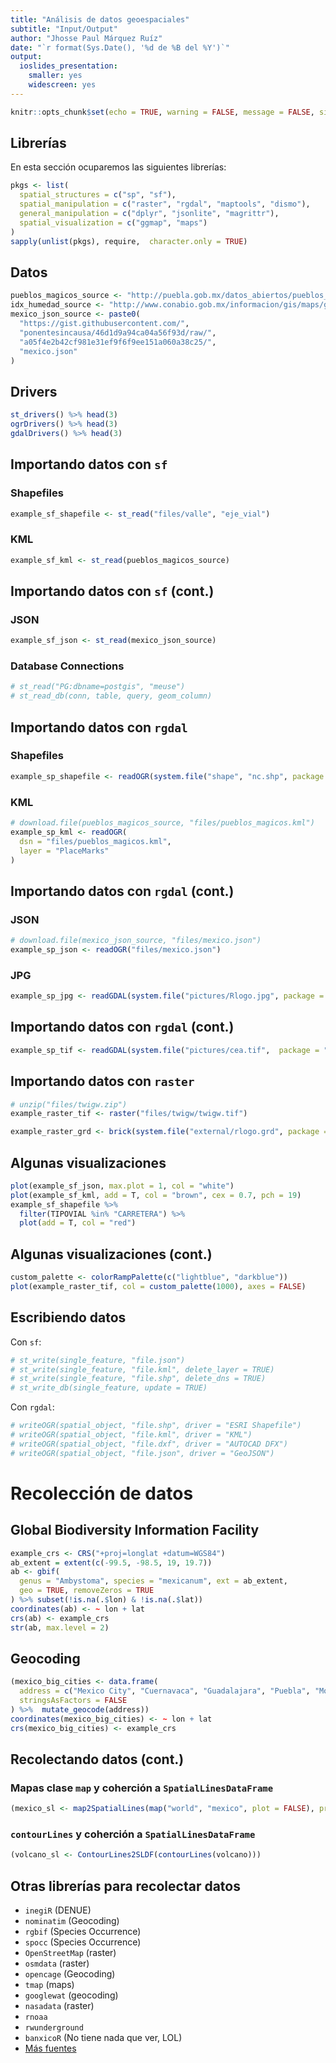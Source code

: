 ```yaml
---
title: "Análisis de datos geoespaciales"
subtitle: "Input/Output"
author: "Jhosse Paul Márquez Ruíz"
date: "`r format(Sys.Date(), '%d de %B del %Y')`"
output: 
  ioslides_presentation: 
    smaller: yes
    widescreen: yes
---
```


```r
knitr::opts_chunk$set(echo = TRUE, warning = FALSE, message = FALSE, size = "small")
```

## Librerías
En esta sección ocuparemos las siguientes librerías:
```r
pkgs <- list(
  spatial_structures = c("sp", "sf"),
  spatial_manipulation = c("raster", "rgdal", "maptools", "dismo"),
  general_manipulation = c("dplyr", "jsonlite", "magrittr"),
  spatial_visualization = c("ggmap", "maps")
)
sapply(unlist(pkgs), require,  character.only = TRUE)
```

## Datos
```r
pueblos_magicos_source <- "http://puebla.gob.mx/datos_abiertos/pueblos_magicos.kml"
idx_humedad_source <- "http://www.conabio.gob.mx/informacion/gis/maps/geo/twigw.zip"
mexico_json_source <- paste0(
  "https://gist.githubusercontent.com/",
  "ponentesincausa/46d1d9a94ca04a56f93d/raw/",
  "a05f4e2b42cf981e31ef9f6f9ee151a060a38c25/",
  "mexico.json"
)
```

## Drivers
```r
st_drivers() %>% head(3)
ogrDrivers() %>% head(3)
gdalDrivers() %>% head(3)
```

## Importando datos con `sf`

### Shapefiles
```r
example_sf_shapefile <- st_read("files/valle", "eje_vial")
```

### KML
```r
example_sf_kml <- st_read(pueblos_magicos_source)
```

## Importando datos con `sf` (cont.)
### JSON
```r
example_sf_json <- st_read(mexico_json_source)
```

### Database Connections
```r
# st_read("PG:dbname=postgis", "meuse")
# st_read_db(conn, table, query, geom_column)
```

## Importando datos con `rgdal`
### Shapefiles
```r
example_sp_shapefile <- readOGR(system.file("shape", "nc.shp", package = "sf"))
```

### KML
```r
# download.file(pueblos_magicos_source, "files/pueblos_magicos.kml")
example_sp_kml <- readOGR(
  dsn = "files/pueblos_magicos.kml",
  layer = "PlaceMarks"
)
```

## Importando datos con `rgdal` (cont.)
### JSON
```r
# download.file(mexico_json_source, "files/mexico.json")
example_sp_json <- readOGR("files/mexico.json")
```

### JPG
```r
example_sp_jpg <- readGDAL(system.file("pictures/Rlogo.jpg", package = "rgdal"))
```

## Importando datos con `rgdal` (cont.)
```r
example_sp_tif <- readGDAL(system.file("pictures/cea.tif",  package = "rgdal"))
```

## Importando datos con `raster`
```r
# unzip("files/twigw.zip")
example_raster_tif <- raster("files/twigw/twigw.tif")
```

```r
example_raster_grd <- brick(system.file("external/rlogo.grd", package = "raster"))
```
## Algunas visualizaciones
```r
plot(example_sf_json, max.plot = 1, col = "white")
plot(example_sf_kml, add = T, col = "brown", cex = 0.7, pch = 19)
example_sf_shapefile %>% 
  filter(TIPOVIAL %in% "CARRETERA") %>% 
  plot(add = T, col = "red")
```

## Algunas visualizaciones (cont.)
```r
custom_palette <- colorRampPalette(c("lightblue", "darkblue"))
plot(example_raster_tif, col = custom_palette(1000), axes = FALSE)
```

## Escribiendo datos
Con `sf`:
```r
# st_write(single_feature, "file.json")
# st_write(single_feature, "file.kml", delete_layer = TRUE)
# st_write(single_feature, "file.shp", delete_dns = TRUE)
# st_write_db(single_feature, update = TRUE)
```

Con `rgdal`:
```r
# writeOGR(spatial_object, "file.shp", driver = "ESRI Shapefile")
# writeOGR(spatial_object, "file.kml", driver = "KML")
# writeOGR(spatial_object, "file.dxf", driver = "AUTOCAD DFX")
# writeOGR(spatial_object, "file.json", driver = "GeoJSON")
```

# Recolección de datos
## Global Biodiversity Information Facility
```r
example_crs <- CRS("+proj=longlat +datum=WGS84")
ab_extent = extent(c(-99.5, -98.5, 19, 19.7))
ab <- gbif(
  genus = "Ambystoma", species = "mexicanum", ext = ab_extent,
  geo = TRUE, removeZeros = TRUE
) %>% subset(!is.na(.$lon) & !is.na(.$lat))
coordinates(ab) <- ~ lon + lat
crs(ab) <- example_crs
str(ab, max.level = 2)
```

## Geocoding
```r
(mexico_big_cities <- data.frame(
  address = c("Mexico City", "Cuernavaca", "Guadalajara", "Puebla", "Monterrey"),
  stringsAsFactors = FALSE
) %>%  mutate_geocode(address))
coordinates(mexico_big_cities) <- ~ lon + lat
crs(mexico_big_cities) <- example_crs
```

## Recolectando datos (cont.)

### Mapas clase `map` y coherción a `SpatialLinesDataFrame`
```r
(mexico_sl <- map2SpatialLines(map("world", "mexico", plot = FALSE), proj4string = example_crs))
```

### `contourLines` y coherción a `SpatialLinesDataFrame`
```r
(volcano_sl <- ContourLines2SLDF(contourLines(volcano)))
```

## Otras librerías para recolectar datos
- `inegiR` (DENUE)
- `nominatim` (Geocoding)
- `rgbif` (Species Occurrence)
- `spocc` (Species Occurrence)
- `OpenStreetMap` (raster)
- `osmdata` (raster)
- `opencage` (Geocoding)
- `tmap` (maps)
- `googlewat` (geocoding)
- `nasadata` (raster)
- `rnoaa`
- `rwunderground`
- `banxicoR` (No tiene nada que ver, LOL)
- [Más fuentes](opendata)

[opendata]: https://github.com/ropensci/opendata
